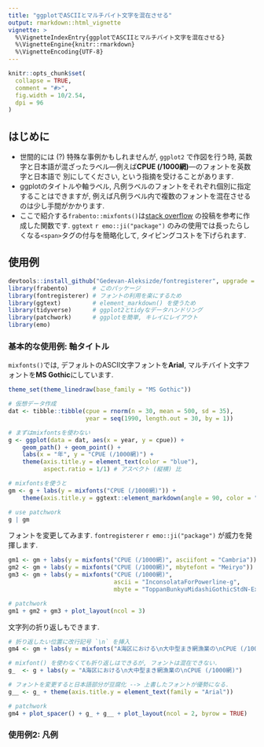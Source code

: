 ```yaml
---
title: "ggplotでASCIIとマルチバイト文字を混在させる"
output: rmarkdown::html_vignette
vignette: >
  %\VignetteIndexEntry{ggplotでASCIIとマルチバイト文字を混在させる}
  %\VignetteEngine{knitr::rmarkdown}
  %\VignetteEncoding{UTF-8}
---
```


```r
knitr::opts_chunk$set(
  collapse = TRUE,
  comment = "#>",
  fig.width = 10/2.54,
  dpi = 96
)
```

## はじめに
- 世間的には (?) 特殊な事例かもしれませんが, `ggplot2` で作図を行う時, 
  英数字と日本語が混ざったラベル—例えば**CPUE (/1000網)**—のフォントを英数字と日本語で
  別にしてください, という指摘を受けることがあります.
- ggplotのタイトルや軸ラベル, 凡例ラベルのフォントをそれぞれ個別に指定することはできますが,
  例えば凡例ラベル内で複数のフォントを混在させるのは少し手間がかかります.
- ここで紹介する`frabento::mixfonts()`は[stack overflow](https://stackoverflow.com/questions/52852882/use-different-font-sizes-for-different-portions-of-text-in-ggplot2-title) の投稿を参考に作成した関数です.
  `ggtext` `r emo::ji("package")` のみの使用では長ったらしくなる`<span>`タグの付与を簡略化して, タイピングコストを下げられます.

## 使用例
```r
devtools::install_github("Gedevan-Aleksizde/fontregisterer", upgrade = "never")
library(frabento)       # このパッケージ
library(fontregisterer) # フォントの利用を楽にするため
library(ggtext)         # element_markdown() を使うため
library(tidyverse)      # ggplot2とtidyなデータハンドリング
library(patchwork)      # ggplotを簡単, キレイにレイアウト 
library(emo)
```

### 基本的な使用例: 軸タイトル
`mixfonts()`では, デフォルトのASCII文字フォントを**Arial**,
マルチバイト文字フォントを**MS Gothic**にしています.

```r
theme_set(theme_linedraw(base_family = "MS Gothic"))

# 仮想データ作成
dat <- tibble::tibble(cpue = rnorm(n = 30, mean = 500, sd = 35),
                      year = seq(1990, length.out = 30, by = 1))

# まずはmixfontsを使わない
g <- ggplot(data = dat, aes(x = year, y = cpue)) +
    geom_path() + geom_point() +
    labs(x = "年", y = "CPUE (/1000網)") +
    theme(axis.title.y = element_text(color = "blue"),
          aspect.ratio = 1/1) # アスペクト (縦横) 比

# mixfontsを使うと
gm <- g + labs(y = mixfonts("CPUE (/1000網)")) +
    theme(axis.title.y = ggtext::element_markdown(angle = 90, color = "blue"))

# use patchwork
g | gm

```

フォントを変更してみます. `fontregisterer` `r emo::ji("package")` が威力を発揮します.

```r
gm1 <- gm + labs(y = mixfonts("CPUE (/1000網)", asciifont = "Cambria"))
gm2 <- gm + labs(y = mixfonts("CPUE (/1000網)", mbytefont = "Meiryo"))
gm3 <- gm + labs(y = mixfonts("CPUE (/1000網)",
                              ascii = "InconsolataForPowerline-g",
                              mbyte = "ToppanBunkyuMidashiGothicStdN-ExtraBold"))

# patchwork
gm1 + gm2 + gm3 + plot_layout(ncol = 3)
```

文字列の折り返しもできます. 

```r
# 折り返したい位置に改行記号 `\n` を挿入
gm4 <- gm + labs(y = mixfonts("A海区における\n大中型まき網漁業の\nCPUE (/1000網)"))

# mixfont() を使わなくても折り返しはできるが, フォントは混在できない.
g_  <- g + labs(y = "A海区における\n大中型まき網漁業の\nCPUE (/1000網)")

# フォントを変更すると日本語部分が豆腐化 --> 上書したフォントが優勢になる.
g__ <- g_ + theme(axis.title.y = element_text(family = "Arial"))

# patchwork
gm4 + plot_spacer() + g_ + g__ + plot_layout(ncol = 2, byrow = TRUE)
```

### 使用例2: 凡例
